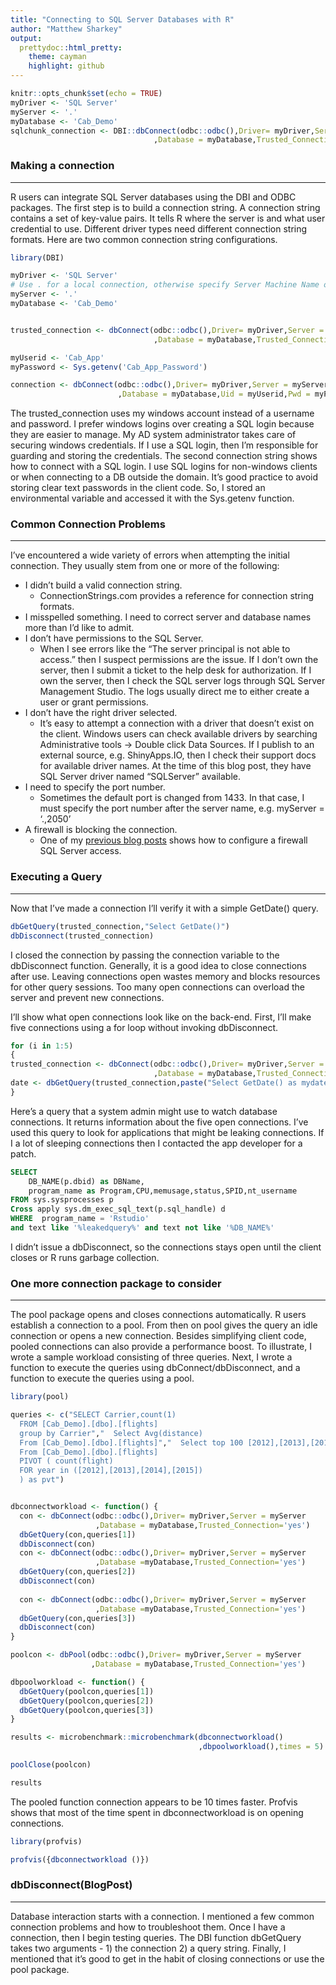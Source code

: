```yaml
---
title: "Connecting to SQL Server Databases with R"
author: "Matthew Sharkey"
output:
  prettydoc::html_pretty:
    theme: cayman
    highlight: github
---
```


```r
knitr::opts_chunk$set(echo = TRUE)
myDriver <- 'SQL Server'
myServer <- '.'
myDatabase <- 'Cab_Demo'
sqlchunk_connection <- DBI::dbConnect(odbc::odbc(),Driver= myDriver,Server = myServer
                                ,Database = myDatabase,Trusted_Connection='yes')
```

### Making a connection
***
R users can integrate SQL Server databases using the DBI and ODBC packages.  The first step is to build a connection string.  A connection string contains a set of key-value pairs.  It tells R where the server is and what user credential to use.  Different driver types need different connection string formats.  Here are two common connection string configurations.



```r
library(DBI)

myDriver <- 'SQL Server'
# Use . for a local connection, otherwise specify Server Machine Name or IP address
myServer <- '.'
myDatabase <- 'Cab_Demo'


trusted_connection <- dbConnect(odbc::odbc(),Driver= myDriver,Server = myServer
                                ,Database = myDatabase,Trusted_Connection='yes')

myUserid <- 'Cab_App'
myPassword <- Sys.getenv('Cab_App_Password')

connection <- dbConnect(odbc::odbc(),Driver= myDriver,Server = myServer
                        ,Database = myDatabase,Uid = myUserid,Pwd = myPassword)

```



The trusted_connection uses my windows account instead of a username and password.  I prefer windows logins over creating a SQL login because they are easier to manage.  My AD system administrator takes care of securing windows credentials.  If I use a SQL login, then I'm responsible for guarding and storing the credentials.  The second connection string shows how to connect with a SQL login.  I use SQL logins for non-windows clients or when connecting to a DB outside the domain.  It's good practice to avoid storing clear text passwords in the client code.  So, I stored an environmental variable and accessed it with the Sys.getenv function.



### Common Connection Problems
***

I've encountered a wide variety of errors when attempting the initial connection. They usually stem from one or more of the following:

* I didn't build a valid connection string. 
    + ConnectionStrings.com provides a reference for connection string formats. 
* I misspelled something.
I need to correct server and database names more than I'd like to admit.
* I don't have permissions to the SQL Server. 
    + When I see errors like the "The server principal is not able to access." then I suspect permissions are the issue.  If I don't own the server, then I submit a ticket to the help desk for authorization.  If I own the server, then I check the SQL server logs through SQL Server Management Studio.  The logs usually direct me to either create a user or grant permissions.
* I don't have the right driver selected.
    + It's easy to attempt a connection with a driver that doesn't exist on the client.  Windows users can check available drivers by searching Administrative tools -> Double click Data Sources.  If I publish to an external source, e.g. ShinyApps.IO, then I check their support docs for available driver names.  At the time of this blog post, they have SQL Server driver named "SQLServer" available.

* I need to specify the port number. 
    + Sometimes the default port is changed from 1433.  In that case, I must specify the port number after the server name, e.g. myServer = '.\snapman,2050'
* A firewall is blocking the connection. 
    + One of my [previous blog posts](https://www.hinttank.com/troubleshooting-client-connection-issues/) shows how to configure a firewall SQL Server access.


  
### Executing a Query
***



Now that I've made a connection I'll verify it with a simple GetDate() query. 



```r

dbGetQuery(trusted_connection,"Select GetDate()")
dbDisconnect(trusted_connection)

```



I closed the connection by passing the connection variable to the dbDisconnect function.  Generally, it is a good idea to close connections after use.   Leaving connections open wastes memory and blocks resources for other query sessions.  Too many open connections can overload the server and prevent new connections.

I'll show what open connections look like on the back-end.  First, I'll make five connections using a for loop without invoking dbDisconnect.



```r
for (i in 1:5)
{
trusted_connection <- dbConnect(odbc::odbc(),Driver= myDriver,Server = myServer
                                ,Database = myDatabase,Trusted_Connection='yes')
date <- dbGetQuery(trusted_connection,paste("Select GetDate() as mydate,\'leakedquery\' as c1,",i))
}

```



Here's a query that a system admin might use to watch database connections.  It returns information about the five open connections.  I've used this query to look for applications that might be leaking connections.  If I a lot of sleeping connections then I  contacted the app developer for a patch.



```sql
SELECT 
    DB_NAME(p.dbid) as DBName, 
    program_name as Program,CPU,memusage,status,SPID,nt_username
FROM sys.sysprocesses p
Cross apply sys.dm_exec_sql_text(p.sql_handle) d
WHERE  program_name = 'Rstudio'
and text like '%leakedquery%' and text not like '%DB_NAME%'

```



I didn't issue a dbDisconnect, so the connections stays open until the client closes or R runs garbage collection.



### One more connection package to consider
***


The pool package opens and closes connections automatically.  R users establish a connection to a pool.  From then on pool gives the query an idle connection or opens a new connection.  Besides simplifying client code, pooled connections can also provide a performance boost.  To illustrate, I wrote a sample workload consisting of three queries.  Next, I wrote a function to execute the queries using dbConnect/dbDisconnect, and a function to execute the queries using a pool.



```r


library(pool)

queries <- c("SELECT Carrier,count(1)
  FROM [Cab_Demo].[dbo].[flights]
  group by Carrier","  Select Avg(distance)
  From [Cab_Demo].[dbo].[flights]","  Select top 100 [2012],[2013],[2014],[2015]
  From [Cab_Demo].[dbo].[flights]
  PIVOT ( count(flight)
  FOR year in ([2012],[2013],[2014],[2015])
  ) as pvt")


dbconnectworkload <- function() {
  con <- dbConnect(odbc::odbc(),Driver= myDriver,Server = myServer
                   ,Database = myDatabase,Trusted_Connection='yes')
  dbGetQuery(con,queries[1])
  dbDisconnect(con)
  con <- dbConnect(odbc::odbc(),Driver= myDriver,Server = myServer
                   ,Database =myDatabase,Trusted_Connection='yes')
  dbGetQuery(con,queries[2])
  dbDisconnect(con)
  
  con <- dbConnect(odbc::odbc(),Driver= myDriver,Server = myServer
                   ,Database =myDatabase,Trusted_Connection='yes')
  dbGetQuery(con,queries[3])
  dbDisconnect(con)
}

poolcon <- dbPool(odbc::odbc(),Driver= myDriver,Server = myServer
                  ,Database = myDatabase,Trusted_Connection='yes')

dbpoolworkload <- function() {
  dbGetQuery(poolcon,queries[1])
  dbGetQuery(poolcon,queries[2])
  dbGetQuery(poolcon,queries[3])
}

results <- microbenchmark::microbenchmark(dbconnectworkload()
                                          ,dbpoolworkload(),times = 5)

poolClose(poolcon)

results

```

The pooled function connection appears to be 10 times faster. Profvis shows that most of the time spent in dbconnectworkload is on opening connections.

```r
library(profvis)

profvis({dbconnectworkload ()})

```


### dbDisconnect(BlogPost)
***
Database interaction starts with a connection.  I mentioned a few common connection problems and how to troubleshoot them.  Once I have a connection, then I begin testing queries.  The DBI function dbGetQuery takes two arguments - 1) the connection 2) a query string.  Finally, I mentioned that it's good to get in the habit of closing connections or use the pool package. 

